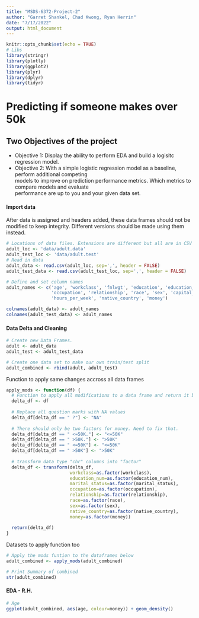 ```yaml
---
title: "MSDS-6372-Project-2"
author: "Garret Shankel, Chad Kwong, Ryan Herrin"
date: "7/17/2022"
output: html_document
---
```


```r
knitr::opts_chunk$set(echo = TRUE)
# Libs
library(stringr)
library(plotly)
library(ggplot2)
library(plyr) 
library(dplyr)
library(tidyr)
```

# Predicting if someone makes over 50k

## Two Objectives of the project 
+ Objective 1: Display the ability to perform EDA and build a logisitc regression model. 
+ Objective 2:  With a simple logistic regression model as a baseline, perform additional competing \
models to improve on prediction performance metrics.  Which metrics to compare models and evaluate \
performance are up to you and your given data set.

#### Import data
After data is assigned and headers added, these data frames should not be modified to keep 
integrity. Different versions should be made using them instead. 
```r
# Locations of data files. Extensions are different but all are in CSV format 
adult_loc <- 'data/adult.data'
adult_test_loc <- 'data/adult.test'
# Read in data
adult_data <- read.csv(adult_loc, sep=',', header = FALSE)
adult_test_data <- read.csv(adult_test_loc, sep=',', header = FALSE) 

# Define and set column names 
adult_names <- c('age', 'workclass', 'fnlwgt', 'education', 'education_num', 'marital_status', 
                 'occupation', 'relationship', 'race', 'sex', 'capital_gain', 'capital_loss',
                 'hours_per_week', 'native_country', 'money')

colnames(adult_data) <- adult_names
colnames(adult_test_data) <- adult_names
```

#### Data Delta and Cleaning 
```r
# Create new Data Frames.
adult <- adult_data
adult_test <- adult_test_data

# Create one data set to make our own train/test split 
adult_combined <- rbind(adult, adult_test)
```

Function to apply same changes accross all data frames
```r
apply_mods <- function(df) {
  # Function to apply all modifications to a data frame and return it back
  delta_df <- df 
  
  # Replace all question marks with NA values 
  delta_df[delta_df == " ?"] <- "NA"
  
  # There should only be two factors for money. Need to fix that. 
  delta_df[delta_df == " <=50K."] <- "<=50K"
  delta_df[delta_df == " >50K."] <- ">50K"
  delta_df[delta_df == " <=50K"] <- "<=50K"
  delta_df[delta_df == " >50K"] <- ">50K"
  
  # transform data type "chr" columns into "factor"
  delta_df <- transform(delta_df, 
                        workclass=as.factor(workclass),
                        education_num=as.factor(education_num),
                        marital_status=as.factor(marital_status),
                        occupation=as.factor(occupation),
                        relationship=as.factor(relationship),
                        race=as.factor(race),
                        sex=as.factor(sex),
                        native_country=as.factor(native_country),
                        money=as.factor(money))
  
  return(delta_df)
}
```

Datasets to apply function too
```r
# Apply the mods funtion to the dataframes below 
adult_combined <- apply_mods(adult_combined)

# Print Summary of combined
str(adult_combined)
```

#### EDA - R.H.
```r
# Age
ggplot(adult_combined, aes(age, colour=money)) + geom_density()
```




















